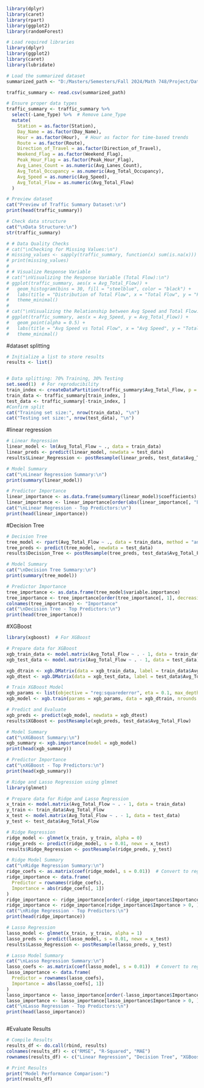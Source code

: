 ```{r}
library(dplyr)
library(caret)
library(rpart)
library(ggplot2)
library(randomForest)
```


```{r}
# Load required libraries
library(dplyr)
library(ggplot2)
library(caret)
library(lubridate)

# Load the summarized dataset
summarized_path <- "D:/Masters/Semesters/Fall 2024/Math 748/Project/Datasets/processed/traffic_summary.csv"

traffic_summary <- read.csv(summarized_path)

# Ensure proper data types
traffic_summary <- traffic_summary %>%
  select(-Lane_Type) %>%  # Remove Lane_Type
  mutate(
    Station = as.factor(Station),
    Day_Name = as.factor(Day_Name),
    Hour = as.factor(Hour),  # Hour as factor for time-based trends
    Route = as.factor(Route),
    Direction_of_Travel = as.factor(Direction_of_Travel),
    Weekend_Flag = as.factor(Weekend_Flag),
    Peak_Hour_Flag = as.factor(Peak_Hour_Flag),
    Avg_Lanes_Count = as.numeric(Avg_Lanes_Count),
    Avg_Total_Occupancy = as.numeric(Avg_Total_Occupancy),
    Avg_Speed = as.numeric(Avg_Speed),
    Avg_Total_Flow = as.numeric(Avg_Total_Flow)
  )

# Preview dataset
cat("Preview of Traffic Summary Dataset:\n")
print(head(traffic_summary))

# Check data structure
cat("\nData Structure:\n")
str(traffic_summary)

# # Data Quality Checks
# cat("\nChecking for Missing Values:\n")
# missing_values <- sapply(traffic_summary, function(x) sum(is.na(x)))
# print(missing_values)
# 
# # Visualize Response Variable
# cat("\nVisualizing the Response Variable (Total Flow):\n")
# ggplot(traffic_summary, aes(x = Avg_Total_Flow)) +
#   geom_histogram(bins = 30, fill = "steelblue", color = "black") +
#   labs(title = "Distribution of Total Flow", x = "Total Flow", y = "Frequency") +
#   theme_minimal()
# 
# cat("\nVisualizing the Relationship between Avg Speed and Total Flow:\n")
# ggplot(traffic_summary, aes(x = Avg_Speed, y = Avg_Total_Flow)) +
#   geom_point(alpha = 0.5) +
#   labs(title = "Avg Speed vs Total Flow", x = "Avg Speed", y = "Total Flow") +
#   theme_minimal()

```


#dataset splitting
```{r}

# Initialize a list to store results
results <- list()


# Data splitting: 70% Training, 30% Testing
set.seed(1)  # For reproducibility
train_index <- createDataPartition(traffic_summary$Avg_Total_Flow, p = 0.7, list = FALSE)
train_data <- traffic_summary[train_index, ]
test_data <- traffic_summary[-train_index, ]
#Confirm split
cat("Training set size:", nrow(train_data), "\n")
cat("Testing set size:", nrow(test_data), "\n")
```

#linear regression
```{r}
# Linear Regression
linear_model <- lm(Avg_Total_Flow ~ ., data = train_data)
linear_preds <- predict(linear_model, newdata = test_data)
results$Linear_Regression <- postResample(linear_preds, test_data$Avg_Total_Flow)

# Model Summary
cat("\nLinear Regression Summary:\n")
print(summary(linear_model))

# Predictor Importance
linear_importance <- as.data.frame(summary(linear_model)$coefficients)
linear_importance <- linear_importance[order(abs(linear_importance[, "Estimate"]), decreasing = TRUE), ]
cat("\nLinear Regression - Top Predictors:\n")
print(head(linear_importance))

```

#Decision Tree
```{r}
# Decision Tree
tree_model <- rpart(Avg_Total_Flow ~ ., data = train_data, method = "anova")
tree_preds <- predict(tree_model, newdata = test_data)
results$Decision_Tree <- postResample(tree_preds, test_data$Avg_Total_Flow)

# Model Summary
cat("\nDecision Tree Summary:\n")
print(summary(tree_model))

# Predictor Importance
tree_importance <- as.data.frame(tree_model$variable.importance)
tree_importance <- tree_importance[order(tree_importance[, 1], decreasing = TRUE), , drop = FALSE]
colnames(tree_importance) <- "Importance"
cat("\nDecision Tree - Top Predictors:\n")
print(head(tree_importance))

```


#XGBoost
```{r}
library(xgboost)  # For XGBoost

# Prepare data for XGBoost
xgb_train_data <- model.matrix(Avg_Total_Flow ~ . - 1, data = train_data)
xgb_test_data <- model.matrix(Avg_Total_Flow ~ . - 1, data = test_data)

xgb_dtrain <- xgb.DMatrix(data = xgb_train_data, label = train_data$Avg_Total_Flow)
xgb_dtest <- xgb.DMatrix(data = xgb_test_data, label = test_data$Avg_Total_Flow)

# Train XGBoost Model
xgb_params <- list(objective = "reg:squarederror", eta = 0.1, max_depth = 6)
xgb_model <- xgb.train(params = xgb_params, data = xgb_dtrain, nrounds = 100)

# Predict and Evaluate
xgb_preds <- predict(xgb_model, newdata = xgb_dtest)
results$XGBoost <- postResample(xgb_preds, test_data$Avg_Total_Flow)

# Model Summary
cat("\nXGBoost Summary:\n")
xgb_summary <- xgb.importance(model = xgb_model)
print(head(xgb_summary))

# Predictor Importance
cat("\nXGBoost - Top Predictors:\n")
print(head(xgb_summary))

```
```{r}
# Ridge and Lasso Regression using glmnet
library(glmnet)

# Prepare data for Ridge and Lasso Regression
x_train <- model.matrix(Avg_Total_Flow ~ . - 1, data = train_data)
y_train <- train_data$Avg_Total_Flow
x_test <- model.matrix(Avg_Total_Flow ~ . - 1, data = test_data)
y_test <- test_data$Avg_Total_Flow

# Ridge Regression
ridge_model <- glmnet(x_train, y_train, alpha = 0)
ridge_preds <- predict(ridge_model, s = 0.01, newx = x_test)
results$Ridge_Regression <- postResample(ridge_preds, y_test)

# Ridge Model Summary
cat("\nRidge Regression Summary:\n")
ridge_coefs <- as.matrix(coef(ridge_model, s = 0.01))  # Convert to regular matrix
ridge_importance <- data.frame(
  Predictor = rownames(ridge_coefs),
  Importance = abs(ridge_coefs[, 1])
)
ridge_importance <- ridge_importance[order(-ridge_importance$Importance), ]
ridge_importance <- ridge_importance[ridge_importance$Importance > 0, ]  # Remove zero coefficients
cat("\nRidge Regression - Top Predictors:\n")
print(head(ridge_importance))

# Lasso Regression
lasso_model <- glmnet(x_train, y_train, alpha = 1)
lasso_preds <- predict(lasso_model, s = 0.01, newx = x_test)
results$Lasso_Regression <- postResample(lasso_preds, y_test)

# Lasso Model Summary
cat("\nLasso Regression Summary:\n")
lasso_coefs <- as.matrix(coef(lasso_model, s = 0.01))  # Convert to regular matrix
lasso_importance <- data.frame(
  Predictor = rownames(lasso_coefs),
  Importance = abs(lasso_coefs[, 1])
)
lasso_importance <- lasso_importance[order(-lasso_importance$Importance), ]
lasso_importance <- lasso_importance[lasso_importance$Importance > 0, ]  # Remove zero coefficients
cat("\nLasso Regression - Top Predictors:\n")
print(head(lasso_importance))



```



#Evaluate Results
```{r}
# Compile Results
results_df <- do.call(rbind, results)
colnames(results_df) <- c("RMSE", "R-Squared", "MAE")
rownames(results_df) <- c("Linear Regression", "Decision Tree", "XGBoost", "Ridge Regression", "Lasso Regression")

# Print Results
print("Model Performance Comparison:")
print(results_df)

```





